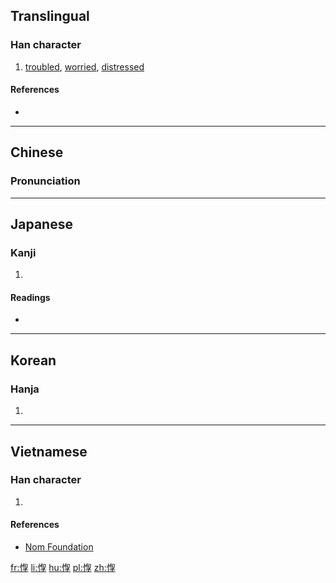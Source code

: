 ==Translingual==

===Han character===
{{Han char|rn=61|rad=心|as=09|sn=12|four=97047|canj=PPAD|ids=⿰忄㝁}}

# [[troubled]], [[worried]], [[distressed]]

====References====
* {{Han ref|kx=0392.340|dkj=10865|dj=0728.170|hdz=42330.080|uh=60F8|ud=24824|bh=D946|bd=55622}}

----

==Chinese==
{{zh-forms}}

===Pronunciation===
{{zh-pron
|m=qióng
|c=king4
|mc=y
|oc=y
|cat=a
}}

----

==Japanese==

===Kanji===
{{ja-kanji|grade=|rs=心09}}

# {{defn|lang=ja|sort=心09}}

====Readings====
* {{ja-readings|on=[[けい]] (kei), [[ぎょう]] (gyō)|kun=[[うれえる]] (ureeru)}}

----

==Korean==

===Hanja===
{{ko-hanja|hangeul=경|eumhun=|rv=gyeong|mr=kyŏng|y=kyeng}}

# {{defn|lang=ko|sort=心09}}

----

==Vietnamese==

===Han character===
{{vi-readings|rs=心09|hanviet=quỳnh}}

# {{defn|lang=vi|sort=心09}}

====References====
* [http://nomfoundation.org/common/nom_details.php?codepoint=60f8 Nom Foundation]

[[fr:惸]]
[[li:惸]]
[[hu:惸]]
[[pl:惸]]
[[zh:惸]]
